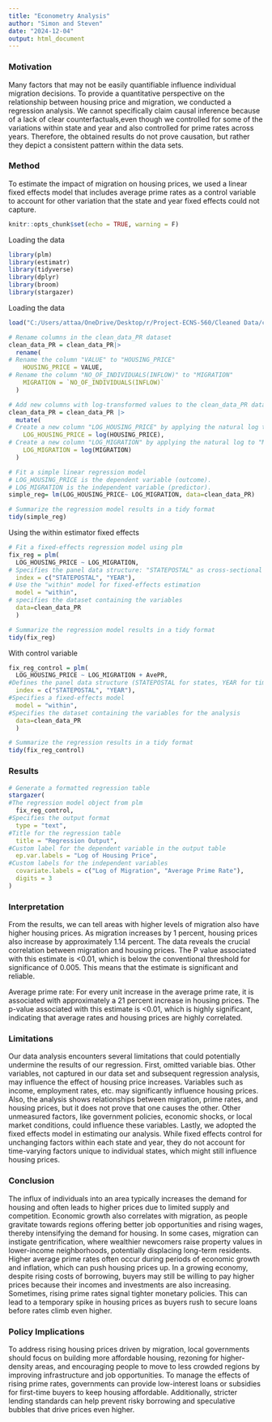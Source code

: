 ```yaml
---
title: "Econometry Analysis"
author: "Simon and Steven"
date: "2024-12-04"
output: html_document
---
```



### Motivation
Many factors that may not be easily quantifiable influence individual migration decisions. To provide a quantitative perspective on the relationship between housing price and migration, we conducted a regression analysis. We cannot specifically claim causal inference because of a lack of clear counterfactuals,even though we controlled for some of the variations within state and year and also controlled for prime rates across years. Therefore, the obtained results do not prove causation, but rather they depict a consistent pattern within the data sets. 


### Method
To estimate the impact of migration on housing prices, we used a linear fixed effects model that includes average prime rates as a control variable to account for other variation that the state and year fixed effects could not capture.


```r
knitr::opts_chunk$set(echo = TRUE, warning = F)
```

Loading the data 
```r
library(plm)
library(estimatr)
library(tidyverse)
library(dplyr)
library(broom)
library(stargazer)
```


Loading the data
```r
load("C:/Users/attaa/OneDrive/Desktop/r/Project-ECNS-560/Cleaned Data/clean_data_PR.RData")
```


```r
# Rename columns in the clean_data_PR dataset
clean_data_PR = clean_data_PR|>
  rename(
# Rename the column "VALUE" to "HOUSING_PRICE"    
    HOUSING_PRICE = VALUE,
# Rename the column "NO_OF_INDIVIDUALS(INFLOW)" to "MIGRATION"
    MIGRATION = `NO_OF_INDIVIDUALS(INFLOW)`
  )
```


```r
# Add new columns with log-transformed values to the clean_data_PR dataset
clean_data_PR = clean_data_PR |>
  mutate(
# Create a new column "LOG_HOUSING_PRICE" by applying the natural log to "HOUSING_PRICE"    
    LOG_HOUSING_PRICE = log(HOUSING_PRICE),
# Create a new column "LOG_MIGRATION" by applying the natural log to "MIGRATION"
    LOG_MIGRATION = log(MIGRATION)
  )

```


```r
# Fit a simple linear regression model
# LOG_HOUSING_PRICE is the dependent variable (outcome).
# LOG_MIGRATION is the independent variable (predictor).
simple_reg= lm(LOG_HOUSING_PRICE~ LOG_MIGRATION, data=clean_data_PR)

# Summarize the regression model results in a tidy format
tidy(simple_reg)
```

Using the within estimator fixed effects
```r
# Fit a fixed-effects regression model using plm
fix_reg = plm(
  LOG_HOUSING_PRICE ~ LOG_MIGRATION, 
# Specifies the panel data structure: "STATEPOSTAL" as cross-sectional index and "YEAR" as time index  
  index = c("STATEPOSTAL", "YEAR"),
# Use the "within" model for fixed-effects estimation
  model = "within", 
# specifies the dataset containing the variables
  data=clean_data_PR
  )

# Summarize the regression model results in a tidy format
tidy(fix_reg)
```

With control variable  
```r
fix_reg_control = plm(
  LOG_HOUSING_PRICE ~ LOG_MIGRATION + AvePR, 
#Defines the panel data structure (STATEPOSTAL for states, YEAR for time periods)  
  index = c("STATEPOSTAL", "YEAR"),
#Specifies a fixed-effects model  
  model = "within", 
#Specifies the dataset containing the variables for the analysis
  data=clean_data_PR
  )

# Summarize the regression results in a tidy format
tidy(fix_reg_control)
```



### Results

```r
# Generate a formatted regression table
stargazer(
#The regression model object from plm  
  fix_reg_control,
#Specifies the output format  
  type = "text",
#Title for the regression table
  title = "Regression Output",
#Custom label for the dependent variable in the output table
  ep.var.labels = "Log of Housing Price",
#Custom labels for the independent variables
  covariate.labels = c("Log of Migration", "Average Prime Rate"),
  digits = 3
)
```

### Interpretation
From the results, we can tell areas with higher levels of migration also have higher housing prices. As migration increases by 1 percent, housing prices also increase by approximately 1.14 percent. The data reveals the crucial correlation between migration and housing prices. The P value associated with this estimate is <0.01, which is below the conventional threshold for significance of 0.005. This means that the estimate is significant and reliable. 

Average prime rate: For every unit increase in the average prime rate, it is associated with approximately a 21 percent increase in housing prices. The p-value associated with this estimate is <0.01, which is highly significant, indicating that average rates and housing prices are highly correlated.

### Limitations

Our data analysis encounters several limitations that could potentially undermine the results of our regression. First, omitted variable bias. Other variables, not captured in our data set and subsequent regression analysis, may influence the effect of housing price increases. Variables such as income, employment rates, etc. may significantly influence housing prices. Also, the analysis shows relationships between migration, prime rates, and housing prices, but it does not prove that one causes the other. Other unmeasured factors, like government policies, economic shocks, or local market conditions, could influence these variables. Lastly, we adopted the fixed effects model in estimating our analysis. While fixed effects control for unchanging factors within each state and year, they do not account for time-varying factors unique to individual states, which might still influence housing prices.

### Conclusion

The influx of individuals into an area typically increases the demand for housing and often leads to higher prices due to limited supply and competition. Economic growth also correlates with migration, as people gravitate towards regions offering better job opportunities and rising wages, thereby intensifying the demand for housing. In some cases, migration can instigate gentrification, where wealthier newcomers raise property values in lower-income neighborhoods, potentially displacing long-term residents. Higher average prime rates often occur during periods of economic growth and inflation, which can push housing prices up. In a growing economy, despite rising costs of borrowing, buyers may still be willing to pay higher prices because their incomes and investments are also increasing. Sometimes, rising prime rates signal tighter monetary policies. This can lead to a temporary spike in housing prices as buyers rush to secure loans before rates climb even higher.



### Policy Implications
To address rising housing prices driven by migration, local governments should focus on building more affordable housing, rezoning for higher-density areas, and encouraging people to move to less crowded regions by improving infrastructure and job opportunities. To manage the effects of rising prime rates, governments can provide low-interest loans or subsidies for first-time buyers to keep housing affordable. Additionally, stricter lending standards can help prevent risky borrowing and speculative bubbles that drive prices even higher.
